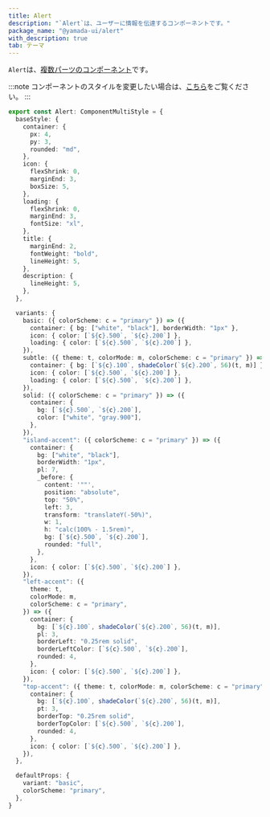 ```yaml
---
title: Alert
description: "`Alert`は、ユーザーに情報を伝達するコンポーネントです。"
package_name: "@yamada-ui/alert"
with_description: true
tab: テーマ
---
```


`Alert`は、[複数パーツのコンポーネント](/styled-system/theming/component-style#複数パーツのコンポーネント)です。

:::note
コンポーネントのスタイルを変更したい場合は、[こちら](/styled-system/theming/customize-theme#コンポーネントのスタイルを変更する)をご覧ください。
:::

```ts
export const Alert: ComponentMultiStyle = {
  baseStyle: {
    container: {
      px: 4,
      py: 3,
      rounded: "md",
    },
    icon: {
      flexShrink: 0,
      marginEnd: 3,
      boxSize: 5,
    },
    loading: {
      flexShrink: 0,
      marginEnd: 3,
      fontSize: "xl",
    },
    title: {
      marginEnd: 2,
      fontWeight: "bold",
      lineHeight: 5,
    },
    description: {
      lineHeight: 5,
    },
  },

  variants: {
    basic: ({ colorScheme: c = "primary" }) => ({
      container: { bg: ["white", "black"], borderWidth: "1px" },
      icon: { color: [`${c}.500`, `${c}.200`] },
      loading: { color: [`${c}.500`, `${c}.200`] },
    }),
    subtle: ({ theme: t, colorMode: m, colorScheme: c = "primary" }) => ({
      container: { bg: [`${c}.100`, shadeColor(`${c}.200`, 56)(t, m)] },
      icon: { color: [`${c}.500`, `${c}.200`] },
      loading: { color: [`${c}.500`, `${c}.200`] },
    }),
    solid: ({ colorScheme: c = "primary" }) => ({
      container: {
        bg: [`${c}.500`, `${c}.200`],
        color: ["white", "gray.900"],
      },
    }),
    "island-accent": ({ colorScheme: c = "primary" }) => ({
      container: {
        bg: ["white", "black"],
        borderWidth: "1px",
        pl: 7,
        _before: {
          content: '""',
          position: "absolute",
          top: "50%",
          left: 3,
          transform: "translateY(-50%)",
          w: 1,
          h: "calc(100% - 1.5rem)",
          bg: [`${c}.500`, `${c}.200`],
          rounded: "full",
        },
      },
      icon: { color: [`${c}.500`, `${c}.200`] },
    }),
    "left-accent": ({
      theme: t,
      colorMode: m,
      colorScheme: c = "primary",
    }) => ({
      container: {
        bg: [`${c}.100`, shadeColor(`${c}.200`, 56)(t, m)],
        pl: 3,
        borderLeft: "0.25rem solid",
        borderLeftColor: [`${c}.500`, `${c}.200`],
        rounded: 4,
      },
      icon: { color: [`${c}.500`, `${c}.200`] },
    }),
    "top-accent": ({ theme: t, colorMode: m, colorScheme: c = "primary" }) => ({
      container: {
        bg: [`${c}.100`, shadeColor(`${c}.200`, 56)(t, m)],
        pt: 3,
        borderTop: "0.25rem solid",
        borderTopColor: [`${c}.500`, `${c}.200`],
        rounded: 4,
      },
      icon: { color: [`${c}.500`, `${c}.200`] },
    }),
  },

  defaultProps: {
    variant: "basic",
    colorScheme: "primary",
  },
}
```
